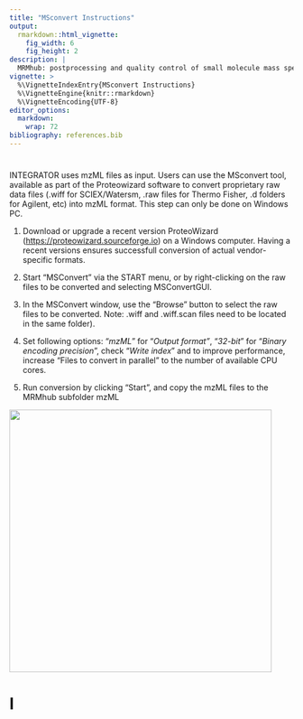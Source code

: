 ```yaml
---
title: "MSconvert Instructions"
output: 
  rmarkdown::html_vignette:
    fig_width: 6
    fig_height: 2
description: |
  MRMhub: postprocessing and quality control of small molecule mass spectrometry data 
vignette: >
  %\VignetteIndexEntry{MSconvert Instructions}
  %\VignetteEngine{knitr::rmarkdown}
  %\VignetteEncoding{UTF-8}
editor_options: 
  markdown: 
    wrap: 72
bibliography: references.bib
---
```


# 

INTEGRATOR uses mzML files as input. Users can use the MSconvert tool,
available as part of the Proteowizard software to convert proprietary
raw data files (.wiff for SCIEX/Watersm, .raw files for Thermo Fisher,
.d folders for Agilent, etc) into mzML format. This step can only be
done on Windows PC.

1.  Download or upgrade a recent version ProteoWizard
    (<https://proteowizard.sourceforge.io>) on a Windows computer.
    Having a recent versions ensures successfull conversion of actual
    vendor-specific formats.

2.  Start “MSConvert” via the START menu, or by right-clicking on the
    raw files to be converted and selecting MSConvertGUI.

3.  In the MSConvert window, use the “Browse” button to select the raw
    files to be converted. Note: .wiff and .wiff.scan files need to be
    located in the same folder).

4.  Set following options: “*mzML*” for “*Output format”*, “*32-bit*”
    for “*Binary encoding precision*”, check “*Write index*" and to
    improve performance, increase "Files to convert in parallel" to the
    number of available CPU cores.

5.  Run conversion by clicking "Start", and copy the mzML files to the
    MRMhub subfolder mzML

![](images/paste-7.png){fig-align="center" width="465"}

# I